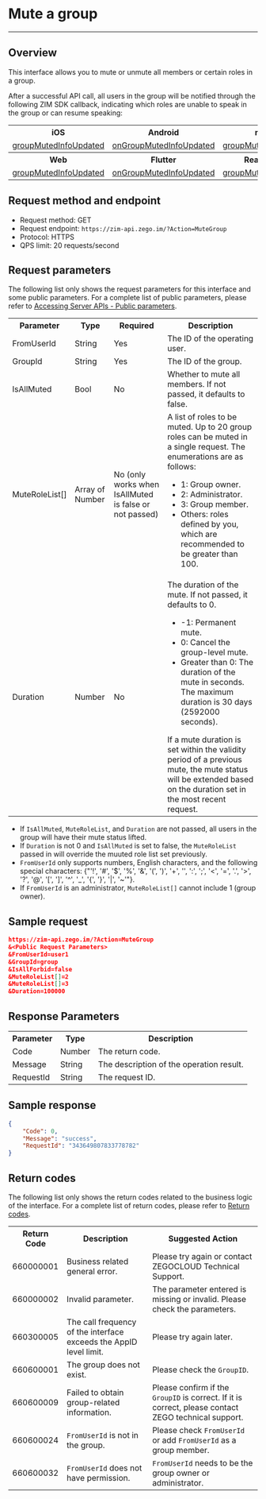 # Mute a group

- - -

## Overview

This interface allows you to mute or unmute all members or certain roles in a group.

After a successful API call, all users in the group will be notified through the following ZIM SDK callback, indicating which roles are unable to speak in the group or can resume speaking:

<table>

<tbody><tr>
<th>iOS</th>
<th>Android</th>
<th>macOS</th>
<th>Windows</th>
</tr>
<tr>
<td><a href="https://docs.zegocloud.com/article/api?doc=zim_API~objective-c_ios~protocol~ZIMEventHandler#zim-group-muted-info-updated-operated-info-group-id" rel="noreferrer noopenner">groupMutedInfoUpdated</a></td>
<td><a href="https://docs.zegocloud.com/article/api?doc=zim_API~java_android~class~ZIMEventHandler#on-group-muted-info-updated" rel="noreferrer noopenner">onGroupMutedInfoUpdated</a></td>
<td><a href="https://docs.zegocloud.com/article/api?doc=zim_API~objective-c_macos~protocol~ZIMEventHandler#zim-group-muted-info-updated-operated-info-group-id" rel="noreferrer noopenner">groupMutedInfoUpdated</a></td>
<td><a href="https://docs.zegocloud.com/article/api?doc=zim_API~cpp_windows~class~ZIMEventHandler#on-group-muted-info-updated" rel="noreferrer noopenner">onGroupMutedInfoUpdated</a></td>
</tr>
<tr>
<th>Web</th>
<th>Flutter</th>
<th>React Native</th>
<th></th>
</tr>
<tr>
<td><a href="https://docs.zegocloud.com/article/api?doc=zim_API~javascript_web~interface~ZIMEventHandler#group-muted-info-updated" rel="noreferrer noopenner">groupMutedInfoUpdated</a></td>
<td><a href="https://pub.dev/documentation/zego_zim/latest/zego_zim/ZIMEventHandler/onGroupMutedInfoUpdated.html" rel="noreferrer noopenner">onGroupMutedInfoUpdated</a></td>
<td><a href="https://docs.zegocloud.com/article/api?doc=zim_API~javascript_react-native~interface~ZIMEventHandler#group-muted-info-updated" rel="noreferrer noopenner">groupMutedInfoUpdated</a></td>
<td></td>
</tr>
</tbody></table>

## Request method and endpoint

- Request method: GET
- Request endpoint: `https://zim-api.zego.im/?Action=MuteGroup`
- Protocol: HTTPS
- QPS limit: 20 requests/second

## Request parameters

The following list only shows the request parameters for this interface and some public parameters. For a complete list of public parameters, please refer to [Accessing Server APIs - Public parameters](../Accessing%20Server%20APIs.mdx#public-parameters).

<table>

<tbody><tr data-row-level="1">
<th>Parameter</th>
<th>Type</th>
<th>Required</th>
<th>Description</th>
</tr>
<tr data-row-level="2">
<td>FromUserId</td>
<td>String</td>
<td>Yes</td>
<td>The ID of the operating user.</td>
</tr>
<tr data-row-level="3">
<td>GroupId</td>
<td>String</td>
<td>Yes</td>
<td>The ID of the group.</td>
</tr>
<tr data-row-level="4">
<td>IsAllMuted</td>
<td>Bool</td>
<td>No</td>
<td>Whether to mute all members. If not passed, it defaults to false.</td>
</tr>
<tr data-row-level="5">
<td>MuteRoleList[]</td>
<td>Array of Number</td>
<td>No (only works when IsAllMuted is false or not passed)</td>
<td>
A list of roles to be muted. Up to 20 group roles can be muted in a single request. The enumerations are as follows:
<ul>
<li>1: Group owner.</li>
<li>2: Administrator.</li>
<li>3: Group member.</li>
<li>Others: roles defined by you, which are recommended to be greater than 100.</li>
</ul></td>
</tr>
<tr data-row-level="6">
<td>Duration</td>
<td>Number</td>
<td>No</td>
<td>The duration of the mute. If not passed, it defaults to 0.
<ul><li>-1: Permanent mute.</li><li>0: Cancel the group-level mute.</li><li>Greater than 0: The duration of the mute in seconds. The maximum duration is 30 days (2592000 seconds).</li></ul>If a mute duration is set within the validity period of a previous mute, the mute status will be extended based on the duration set in the most recent request.</td>
</tr>
</tbody></table>

<Note title="Note">

- If `IsAllMuted`, `MuteRoleList`, and `Duration` are not passed, all users in the group will have their mute status lifted.
- If `Duration` is not 0 and `IsAllMuted` is set to false, the `MuteRoleList` passed in will override the muuted role list set previously.
- `FromUserId` only supports numbers, English characters, and the following special characters: {"'!', '#', '$', '%', '&', '(', ')', '+', '', ':', ';', '<', '=', '.', '>', '?', '@', '[', ']', '^', '_', '{', '}', '|', '~'"}.
- If `FromUserId` is an administrator, `MuteRoleList[]` cannot include 1 (group owner).
</Note>

## Sample request

```json
https://zim-api.zego.im/?Action=MuteGroup
&<Public Request Parameters>
&FromUserId=user1
&GroupId=group
&IsAllForbid=false
&MuteRoleList[]=2
&MuteRoleList[]=3
&Duration=100000
```

## Response Parameters

<table>

<tbody><tr data-row-level="1">
<th>Parameter</th>
<th>Type</th>
<th>Description</th>
</tr>
<tr data-row-level="2">
<td>Code</td>
<td>Number</td>
<td>The return code.</td>
</tr>
<tr data-row-level="3">
<td>Message</td>
<td>String</td>
<td>The description of the operation result.</td>
</tr>
<tr data-row-level="4">
<td>RequestId</td>
<td>String</td>
<td>The request ID.</td>
</tr>
</tbody></table>


## Sample response

```json
{
    "Code": 0,
    "Message": "success",
    "RequestId": "343649807833778782"
}
```

## Return codes

The following list only shows the return codes related to the business logic of the interface. For a complete list of return codes, please refer to [Return codes](../Return%20codes.mdx).

<table>

<tbody><tr>
<th>Return Code</th>
<th>Description</th>
<th>Suggested Action</th>
</tr>
<tr>
<td>660000001</td>
<td>Business related general error.</td>
<td>Please try again or contact ZEGOCLOUD Technical Support.</td>
</tr>
<tr>
<td>660000002</td>
<td>Invalid parameter.&nbsp;</td>
<td>The parameter entered is missing or invalid. Please check the parameters.</td>
</tr>
<tr>
<td>660300005</td>
<td>The call frequency of the interface exceeds the AppID level limit.</td>
<td>Please try again later.</td>
</tr>
<tr>
<td>660600001</td>
<td>The group does not exist.</td>
<td>Please check the <code>GroupID</code>.</td>
</tr>
<tr>
<td>660600009</td>
<td>Failed to obtain group-related information.</td>
<td>Please confirm if the <code>GroupID</code> is correct. If it is correct, please contact ZEGO technical support.</td>
</tr>
<tr>
<td>660600024</td>
<td><code>FromUserId</code> is not in the group.</td>
<td>Please check <code>FromUserId</code> or add <code>FromUserId</code> as a group member.</td>
</tr>
<tr>
<td>660600032</td>
<td><code>FromUserId</code> does not have permission.</td>
<td><code>FromUserId</code> needs to be the group owner or administrator.</td>
</tr>
</tbody></table>

